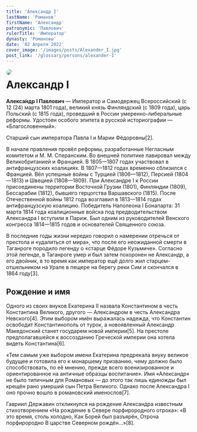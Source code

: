 ```yaml
---
title: 'Александр I'
lastName: 'Романов'
firstName: 'Александр'
patronymic: 'Павлович'
rulerTitle: 'Император'
dynasty: 'Романовы'
date: '02 Апреля 2022'
cover_image: '/images/posts/Alexander_I.jpg'
post_link: '/glossary/persons/alexander-I'
---
```


<img style="float: left; border-radius: 1rem; margin-right: 1rem" src="/images/posts/Alexander_I.jpg">

# Александр I

**Алекса́ндр I Павлович** — Император и Самодержец Всероссийский (с 12 (24) марта 1801 года), великий князь Финляндский (с 1809 года), царь Польский (с 1815 года), проведший в России умеренно-либеральные реформы. Удостоен особого эпитета в русской историографии — «Благословенный».

Старший сын императора Павла I и Марии Фёдоровны[2].

В начале правления провёл реформы, разработанные Негласным комитетом и М. М. Сперанским. Во внешней политике лавировал между Великобританией и Францией. В 1805—1807 годах участвовал в антифранцузских коалициях. В 1807—1812 годах временно сблизился с Францией. Вёл успешные войны с Турцией (1806—1812), Персией (1804—1813) и Швецией (1808—1809). При Александре I к России присоединены территории Восточной Грузии (1801), Финляндии (1809), Бессарабии (1812), бывшего герцогства Варшавского (1815). После Отечественной войны 1812 года возглавил в 1813—1814 годах антифранцузскую коалицию. Победитель Наполеона I Бонапарта: 31 марта 1814 года коалиционные войска под предводительством Александра I вступили в Париж. Был одним из руководителей Венского конгресса 1814—1815 годов и основателей Священного союза.

В последние годы жизни нередко говорил о намерении отречься от престола и «удалиться от мира», что после его неожиданной смерти в Таганроге породило легенду о «старце Фёдоре Кузьмиче». Согласно этой легенде, в Таганроге умер и был затем похоронен не Александр, а его двойник, в то время как император ещё долго жил старцем-отшельником на Урале в пещере на берегу реки Сим и скончался в 1864 году[3].

## Рождение и имя

Одного из своих внуков Екатерина II назвала Константином в честь Константина Великого, другого — Александром в честь Александра Невского[4]. Этим выбором имён выражалась надежда, что Константин освободит Константинополь от турок, а новоявленный Александр Македонский станет государем новой империи[5]. На престоле предполагавшейся к воссозданию Греческой империи она хотела видеть Константина[6].

«Тем самым уже выбором имени Екатерина предрекала внуку великое будущее и готовила его к монаршему призванию, чему должно было способствовать, по её мнению, прежде всего военизированное и ориентированное на античные образцы воспитание». Имя «Александр» не было типичным для Романовых — до этого так лишь единожды был крещён рано умерший сын Петра Великого. Однако после Александра I оно прочно вошло в романовский именослов[7].

Гавриил Державин откликнулся на рождение Александра известным стихотворением «На рождение в Севере порфирородного отрока»: «В это время, столь холодно, Как Борей был разъярён, Отроча порфирородно В царстве Северном рождён…»[8].
